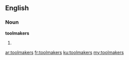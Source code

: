 ==English==

===Noun===
'''toolmakers'''

# {{plural of|[[toolmaker]]}}

[[ar:toolmakers]]
[[fr:toolmakers]]
[[ku:toolmakers]]
[[my:toolmakers]]